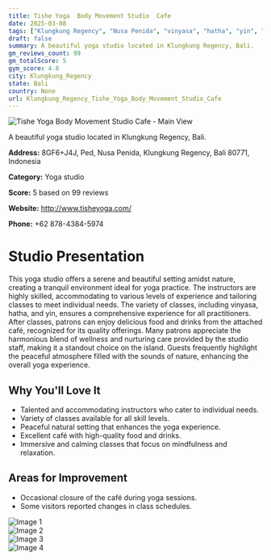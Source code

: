 ```yaml
---
title: Tishe Yoga  Body Movement Studio  Cafe
date: 2025-03-08
tags: ["Klungkung Regency", "Nusa Penida", "vinyasa", "hatha", "yin", "peaceful atmosphere", "natural setting", "Klungkung Regency"]  
draft: false
summary: A beautiful yoga studio located in Klungkung Regency, Bali.
gm_reviews_count: 99
gm_totalScore: 5
gym_score: 4.8
city: Klungkung_Regency
state: Bali
country: None
url: Klungkung_Regency_Tishe_Yoga_Body_Movement_Studio_Cafe
---
```


<div className="aspect-[16/9] relative my-8">
  <img 
    src="https://lh5.googleusercontent.com/p/AF1QipP-kCFuK5JxUupK09PmVgj_diorIvj5jsTjV2U=w1920-h1080-k-no"
    alt="Tishe Yoga  Body Movement Studio  Cafe - Main View"
    className="object-cover absolute inset-0 w-full h-full rounded-lg"
  />
</div>

A beautiful yoga studio located in Klungkung Regency, Bali.

**Address:** 8GF6+J4J, Ped, Nusa Penida, Klungkung Regency, Bali 80771, Indonesia

**Category:** Yoga studio

**Score:** 5 based on 99 reviews

**Website:** http://www.tisheyoga.com/

**Phone:** +62 878-4384-5974

# Studio Presentation

This yoga studio offers a serene and beautiful setting amidst nature, creating a tranquil environment ideal for yoga practice. The instructors are highly skilled, accommodating to various levels of experience and tailoring classes to meet individual needs. The variety of classes, including vinyasa, hatha, and yin, ensures a comprehensive experience for all practitioners. After classes, patrons can enjoy delicious food and drinks from the attached café, recognized for its quality offerings. Many patrons appreciate the harmonious blend of wellness and nurturing care provided by the studio staff, making it a standout choice on the island. Guests frequently highlight the peaceful atmosphere filled with the sounds of nature, enhancing the overall yoga experience.

## Why You'll Love It

- Talented and accommodating instructors who cater to individual needs.
- Variety of classes available for all skill levels.
- Peaceful natural setting that enhances the yoga experience.
- Excellent café with high-quality food and drinks.
- Immersive and calming classes that focus on mindfulness and relaxation.

## Areas for Improvement

- Occasional closure of the café during yoga sessions.
- Some visitors reported changes in class schedules.

<div className="grid grid-cols-1 xl:grid-cols-2 gap-4 my-8">
<div className="aspect-[4/3] relative"><img src="https://lh3.googleusercontent.com/p/AF1QipP-jkytVyiMUypnSEjf_YWToGh9bMxhf0GTfMs=w1920-h1080-k-no" alt="Image 1" className="object-cover absolute inset-0 w-full h-full rounded-lg" /></div>
<div className="aspect-[4/3] relative"><img src="https://lh5.googleusercontent.com/p/AF1QipP3pPjprsBfcobZjrG9nqMFUsMdxuAYQxXOTHM=w1920-h1080-k-no" alt="Image 2" className="object-cover absolute inset-0 w-full h-full rounded-lg" /></div>
<div className="aspect-[4/3] relative"><img src="https://lh5.googleusercontent.com/p/AF1QipMRiPecG7EImGfShvbnyLaA2JmgrdscAyM5FoY=w1920-h1080-k-no" alt="Image 3" className="object-cover absolute inset-0 w-full h-full rounded-lg" /></div>
<div className="aspect-[4/3] relative"><img src="https://lh5.googleusercontent.com/p/AF1QipPCfIvajyIeebj-5qMxNMBpVH32ruC1c0NkYJgQ=w1920-h1080-k-no" alt="Image 4" className="object-cover absolute inset-0 w-full h-full rounded-lg" /></div>
</div>